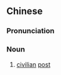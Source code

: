 {{also|文职}}
==Chinese==
{{zh-forms|s=文职}}

===Pronunciation===
{{zh-pron
|m=wénzhí
|c=man4 zik1
|mn=bûn-chit
|cat=n
}}

===Noun===
{{zh-noun}}

# [[civilian]] [[post]]